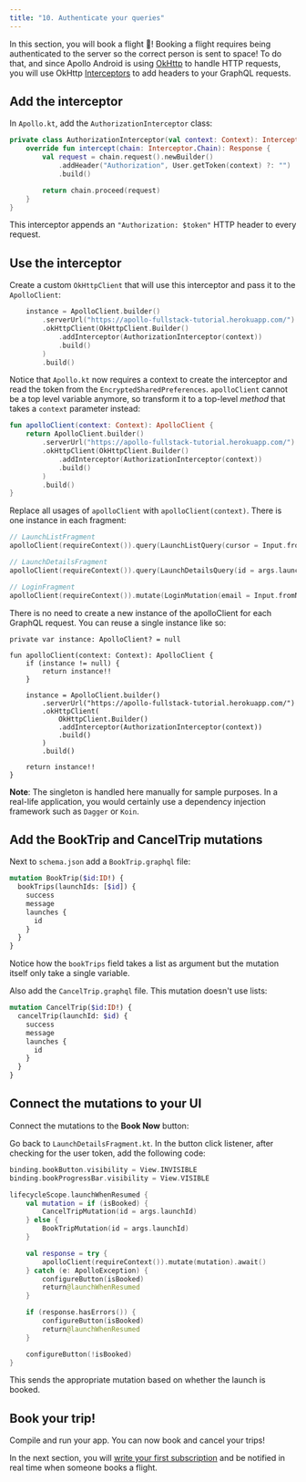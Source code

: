 ```yaml
---
title: "10. Authenticate your queries"
---
```


In this section, you will book a flight 🚀! Booking a flight requires being authenticated to the server so the correct person is sent to space! To do that, and since Apollo Android is using [OkHttp](https://square.github.io/okhttp/) to handle HTTP requests, you will use OkHttp [Interceptors](https://square.github.io/okhttp/interceptors/) to add headers to your GraphQL requests.

## Add the interceptor

In `Apollo.kt`, add the `AuthorizationInterceptor` class:

```kotlin:title=app/src/main/kotlin/com/example/rocketreserver/Apollo.kt
private class AuthorizationInterceptor(val context: Context): Interceptor {
    override fun intercept(chain: Interceptor.Chain): Response {
        val request = chain.request().newBuilder()
            .addHeader("Authorization", User.getToken(context) ?: "")
            .build()

        return chain.proceed(request)
    }
}
```

This interceptor appends an `"Authorization: $token"` HTTP header to every request.

## Use the interceptor

Create a custom `OkHttpClient` that will use this interceptor and pass it to the `ApolloClient`:

```kotlin:title=app/src/main/kotlin/com/example/rocketreserver/Apollo.kt
    instance = ApolloClient.builder()
        .serverUrl("https://apollo-fullstack-tutorial.herokuapp.com/")
        .okHttpClient(OkHttpClient.Builder()
            .addInterceptor(AuthorizationInterceptor(context))
            .build()
        )
        .build()
```

Notice that `Apollo.kt` now requires a context to create the interceptor and read the token from the `EncryptedSharedPreferences`. `apolloClient` cannot be a top level variable anymore, so transform it to a top-level _method_ that takes a `context` parameter instead:

```kotlin:title=app/src/main/kotlin/com/example/rocketreserver/Apollo.kt
fun apolloClient(context: Context): ApolloClient {
    return ApolloClient.builder()
        .serverUrl("https://apollo-fullstack-tutorial.herokuapp.com/")
        .okHttpClient(OkHttpClient.Builder()
            .addInterceptor(AuthorizationInterceptor(context))
            .build()
        )
        .build()
}
```

Replace all usages of `apolloClient` with `apolloClient(context)`. There is one instance in each fragment:

```kotlin
// LaunchListFragment
apolloClient(requireContext()).query(LaunchListQuery(cursor = Input.fromNullable(cursor))).await()

// LaunchDetailsFragment
apolloClient(requireContext()).query(LaunchDetailsQuery(id = args.launchId)).await()

// LoginFragment
apolloClient(requireContext()).mutate(LoginMutation(email = Input.fromNullable(email))).await()

```

There is no need to create a new instance of the apolloClient for each GraphQL request. You can reuse a single instance like so:

```
private var instance: ApolloClient? = null

fun apolloClient(context: Context): ApolloClient {
    if (instance != null) {
        return instance!!
    }

    instance = ApolloClient.builder()
        .serverUrl("https://apollo-fullstack-tutorial.herokuapp.com/")
        .okHttpClient(
            OkHttpClient.Builder()
            .addInterceptor(AuthorizationInterceptor(context))
            .build()
        )
        .build()

    return instance!!
}
```

**Note**: The singleton is handled here manually for sample purposes. In a real-life application, you would certainly use a dependency injection framework such as `Dagger` or `Koin`.

## Add the BookTrip and CancelTrip mutations

Next to `schema.json` add a `BookTrip.graphql` file:

```graphql:title=app/src/main/graphql/com/example/rocketreserver/BookTrip.graphql
mutation BookTrip($id:ID!) {
  bookTrips(launchIds: [$id]) {
    success
    message
    launches {
      id
    }
  }
}
```

Notice how the `bookTrips` field takes a list as argument but the mutation itself only take a single variable.

Also add the `CancelTrip.graphql` file. This mutation doesn't use lists:

```graphql:title=app/src/main/graphql/com/example/rocketreserver/CancelTrip.graphql
mutation CancelTrip($id:ID!) {
  cancelTrip(launchId: $id) {
    success
    message
    launches {
      id
    }
  }
}
```

## Connect the mutations to your UI

Connect the mutations to the **Book Now** button:

Go back to `LaunchDetailsFragment.kt`. In the button click listener, after checking for the user token, add the following code:

```kotlin:title=app/src/main/java/com/example/rocketreserver/LaunchDetailsFragment.kt
binding.bookButton.visibility = View.INVISIBLE
binding.bookProgressBar.visibility = View.VISIBLE

lifecycleScope.launchWhenResumed {
    val mutation = if (isBooked) {
        CancelTripMutation(id = args.launchId)
    } else {
        BookTripMutation(id = args.launchId)
    }

    val response = try {
        apolloClient(requireContext()).mutate(mutation).await()
    } catch (e: ApolloException) {
        configureButton(isBooked)
        return@launchWhenResumed
    }

    if (response.hasErrors()) {
        configureButton(isBooked)
        return@launchWhenResumed
    }

    configureButton(!isBooked)
}
```

This sends the appropriate mutation based on whether the launch is booked.

## Book your trip!

Compile and run your app. You can now book and cancel your trips!

In the next section, you will [write your first subscription](11-subscriptions) and be notified in real time when someone books a flight.